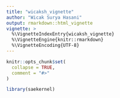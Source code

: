 ---
title: "wicaksh_vignette"
author: "Wicak Surya Hasani"
output: rmarkdown::html_vignette
vignette: >
  %\VignetteIndexEntry{wicaksh_vignette}
  %\VignetteEngine{knitr::rmarkdown}
  %\VignetteEncoding{UTF-8}
---

```{r, include = FALSE}
knitr::opts_chunk$set(
  collapse = TRUE,
  comment = "#>"
)
```

```{r setup}
library(saekernel)
```
